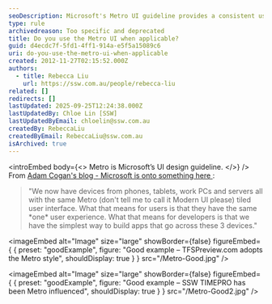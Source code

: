 ```yaml
---
seoDescription: Microsoft's Metro UI guideline provides a consistent user experience across devices, simplifying app development for developers.
type: rule
archivedreason: Too specific and deprecated
title: Do you use the Metro UI when applicable?
guid: d4ecdc7f-5fd1-4ff1-914a-e5f5a15089c6
uri: do-you-use-the-metro-ui-when-applicable
created: 2012-11-27T02:15:52.000Z
authors:
  - title: Rebecca Liu
    url: https://ssw.com.au/people/rebecca-liu
related: []
redirects: []
lastUpdated: 2025-09-25T12:24:38.000Z
lastUpdatedBy: Chloe Lin [SSW]
lastUpdatedByEmail: chloelin@ssw.com.au
createdBy: RebeccaLiu
createdByEmail: RebeccaLiu@ssw.com.au
isArchived: true
---
```


<introEmbed
  body={<>
Metro is Microsoft’s UI design guideline.
  </>}
/>
From [Adam Cogan's blog - Microsoft is onto something here
](https://www.adamcogan.com/2012/11/18/microsoft-is-onto-something-here/):

> "We now have devices from phones, tablets, work PCs and servers all with the same Metro (don't tell me to call it Modern UI please) tiled user interface.
> What that means for users is that they have the same \*one\* user experience.
> What that means for developers is that we have the simplest way to build apps that go across these 3 devices."

<imageEmbed
  alt="Image"
  size="large"
  showBorder={false}
  figureEmbed={ {
    preset: "goodExample",
    figure: "Good example – TFSPreview.com adopts the Metro style",
    shouldDisplay: true
  } }
  src="/Metro-Good.jpg"
/>

<imageEmbed
  alt="Image"
  size="large"
  showBorder={false}
  figureEmbed={ {
    preset: "goodExample",
    figure: "Good example – SSW TIMEPRO has been Metro influenced",
    shouldDisplay: true
  } }
  src="/Metro-Good2.jpg"
/>
